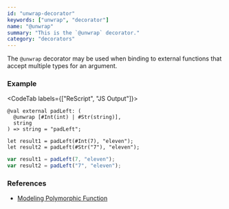 ```yaml
---
id: "unwrap-decorator"
keywords: ["unwrap", "decorator"]
name: "@unwrap"
summary: "This is the `@unwrap` decorator."
category: "decorators"
---
```


The `@unwrap` decorator may be used when binding to external functions
that accept multiple types for an argument.

### Example

<CodeTab labels={["ReScript", "JS Output"]}>

```res
@val external padLeft: (
  @unwrap [#Int(int) | #Str(string)],
  string
) => string = "padLeft";

let result1 = padLeft(#Int(7), "eleven");
let result2 = padLeft(#Str("7"), "eleven");
```

```js
var result1 = padLeft(7, "eleven");
var result2 = padLeft("7", "eleven");
```

</CodeTab>

### References

- [Modeling Polymorphic Function](/docs/manual/latest/bind-to-js-function#modeling-polymorphic-function)
